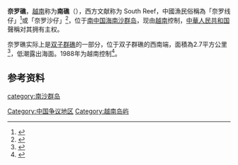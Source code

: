 {{Infobox Disputed Islands
| plural = yes
| name             =奈罗礁
| image name       = South Reef, Spratly Islands.png
| image caption    = 
| image size       = 
| locator map      = {{Location map+|Spratly Islands|float=center|width=300|caption=奈罗礁的位置 
|places=
{{location map~ |Spratly Islands|marksize=6 |lat=11.385833 |long=114.302222
|label='''奈罗礁
''' |position=bottom}}
}}
| map_custom       = 
| native name      = 
| native name link = 
| other_names         = 南礁<br/>South Reef
| location         = [[南海|南海]]
| coordinates      = {{Coord|11|23|9|N|114|18|8|E|display=inline}}
| archipelago      = [[南沙群岛|南沙群岛]]
| total islands    = 
| major islands    = 
| area             =2.7平方公里
| length           =
| width            =
| coastline        =
| highest mount    = 
| elevation        = 
| country                         = {{VNM}}
| country admin divisions title   = 縣
| country admin divisions         = [[慶和省|慶和省]][[長沙島縣|長沙島縣]]
| country 1 claim                 = {{ROC}}
| country 1 claim divisions title = 區
| country 1 claim divisions       = [[高雄市|高雄市]][[旗津區|旗津區]]
| country claim                 = {{PRC}}
| country claim divisions title = [[地級市|地級市]]
| country claim divisions       = [[海南省|海南省]][[三沙市|三沙市]]
| country 2 claim                       = {{PHL}}
| country 2 claim divisions title   = 市
| country 2 claim divisions         =  [[民马罗巴区|民马罗巴区]][[巴拉望省|巴拉望省]][[卡拉扬市|卡拉扬市]]
| population       = 
| population as of = 
| density          = 
| ethnic groups    = 
| additional info  =
}}
'''奈罗礁'''，[[越南|越南]]称为'''南礁'''（{{vie|v=Đá Nam|hn=𥒥南}}），西方文献称为 South Reef，中國漁民俗稱為「奈罗线仔」<ref>{{Cite journal|title=文化生态学视角下的南海诸岛地名文化|author=赵静|url=http://www.rddl.com.cn/CN/abstract/abstract2806.shtml|journal=熱帶地理|issue=6|doi=|others=|year=2016|volume=36|page=1048|pmid=|access-date=2018-08-01|archive-date=2018-07-26|archive-url=https://web.archive.org/web/20180726201600/http://www.rddl.com.cn/CN/abstract/abstract2806.shtml|dead-url=yes}}</ref>或「奈罗沙仔」<ref>{{Cite journal|title=中国古代对南海诸岛的命名|author=刘南威|url=http://218.189.123.38/videoplayer/d20121209124439546.pdf?ich_u_r_i=9fe284f90649c48a323d281a3c9242d5&ich_s_t_a_r_t=0&ich_e_n_d=0&ich_k_e_y=1845078911750463272458&ich_t_y_p_e=1&ich_d_i_s_k_i_d=9&ich_s_e_q=1807844374&ich_u_n_i_t=1|journal=地理科學|issue=2|doi=|others=|year=1994|volume=14|page=106|pmid=}}{{Dead link|date=2018年9月 |bot=InternetArchiveBot |fix-attempted=yes }}</ref>，位于[[南中国海|南中国海]][[南沙群岛|南沙群岛]]，现由[[越南|越南]]控制，[[中華人民共和国|中華人民共和国]]聲稱对其拥有主权。

奈罗礁实际上是[[双子群礁|双子群礁]]的一部分，位于双子群礁的西南端，面積為2.7平方公里<ref>{{Cite journal|title=A Geographical Description of the Spratly Islands and an Account of Hydrographic Surveys Amongst Those Islands|author=David Hancox, Victor Prescott|url=https://www.dur.ac.uk/ibru/publications/download/?id=229|journal=Maritime Briefing|issue=6|doi=|others=|year=1995|volume=1|page=4|pmid=|access-date=2018-08-01|archive-date=2018-02-18|archive-url=https://web.archive.org/web/20180218210954/https://www.dur.ac.uk/ibru/publications/download/?id=229|dead-url=no}}</ref>，低潮露出海面。1988年为越南控制<ref>{{Cite web |url=http://www.nansha.org.cn/islandsdatabase/3/101_nailuo_jiao.html |title=南沙群岛在线 |access-date=2011-06-18 |archive-date=2020-08-11 |archive-url=https://web.archive.org/web/20200811060316/https://www.nansha.org.cn/islandsdatabase/3/101_nailuo_jiao.html |dead-url=no }}</ref>。

==参考资料==
{{reflist}}

{{有争议的地区小作品}}
{{South China Sea Islands}}

[[Category:中国争议地区|Category:中国争议地区]]
[[Category:越南岛屿|Category:越南岛屿]]
[[category:南沙群岛|category:南沙群岛]]